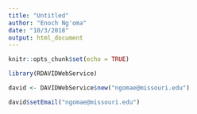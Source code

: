 ```yaml
---
title: "Untitled"
author: "Enoch Ng'oma"
date: "10/3/2018"
output: html_document
---
```


```r
knitr::opts_chunk$set(echo = TRUE)

library(RDAVIDWebService)

david <- DAVIDWebService$new("ngomae@missouri.edu")

david$setEmail("ngomae@missouri.edu")

```

